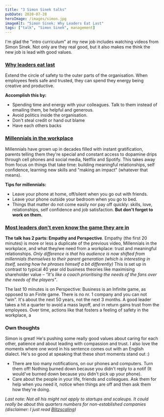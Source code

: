 ```yaml
---
title: "3 Simon Sinek talks"
pubDate: 2020-07-28
heroImage: /images/simon.jpg
imageAlt: "Simon Sinek: Why Leaders Eat Last"
tags: ["talk", "Simon Sinek", management]
---
```



I'm glad the "intro curriculum" at my new job includes watching videos from Simon Sinek. Not only are they real good, but it also makes me think the new job is lead with good values.

### [Why leaders eat last](https://www.youtube.com/watch?v=ReRcHdeUG9Y)

<YouTube id="https://www.youtube.com/watch?v=ReRcHdeUG9Y" />

Extend the circle of safety to the outer parts of the organisation. When employees feels safe and trusted, they can spend they energy being creative and productive.

**Accomplish this by:**
- Spending time and energy with your colleagues. Talk to them instead of emailing them, be helpful and generous.
- Avoid politics inside the organisation.
- Don't steal credit or hand out blame
- Have each others backs

### [Millennials in the workplace](https://www.youtube.com/watch?v=hER0Qp6QJNU&t=9s)

<YouTube id="https://www.youtube.com/watch?v=hER0Qp6QJNU"  />

Millennials have grown up in decades filled with instant gratification, parents telling them they're special and constant access to dopamine drips through cell phones and social media, Netflix and Spotify. This takes away from focus on things that take time: building meaningful relationships, self confidence, learning new skills and "making an impact" (whatever that means).

**Tips for millennials:**
- Leave your phone at home, off/silent when you go out with friends.
- Leave your phone outside your bedroom when you go to bed.
- Things that matter do not come easily nor pay off quickly: skills, love, relationships, self confidence and job satisfaction. **But don't forget to work on them.**

### [Most leaders don't even know the game they are in](https://www.youtube.com/watch?v=RyTQ5-SQYTo)

<YouTube id="https://www.youtube.com/watch?v=RyTQ5-SQYTo" />

**The talk has 2 parts: Empathy and Perspective**. Empathy (the first 20 minutes) is more or less a duplicate of the previous video, Millennials in the workplace, and what they/we need from a workplace: trust and meaningful relationships. _Only difference is that his audience is now shifted from millennials themselves to their parent generation (which is interesting in itself, seeing how he phrases himself a bit differently)_ This is set up in contrast to typical 40 year old business theories like maximising shareholder value – _"It's like a coach prioritising the needs of the fans over the needs of the players"_.

The last 10 minutes is on Perspective: Business is an Infinite game, as opposed to an Finite game. There is no nr. 1 company and you can not "win". It's about the next 50 years, not the next 3 months. A good leader takes a hit a quarter to avoid a mass layoff, and in return gains trust from the employees. Over time, actions like that fosters a feeling of safety in the workplace, a


### Own thoughts

Simon is great! He's pushing some really good values about caring for each other, patience and about leading with compassion and trust. I also love the moments where one word in his sentence comes out with an English dialect. He's so good at speaking that these short moments stand out :)

- There are too many notifications, on our phones and computers. Turn them off! Nothing burned down because you didn't reply to a notif (It would've burned down because you didn't pick up your phone).
- Care about the people in your life, friends and colleagues. Ask them for help when you need it, notice when things are off and then ask them how they're doing.

_Last note: Not all his might not apply to startups and scaleups. It could really be about this quarters numbers for non-established companies (disclaimer: I just read [Blitzscaling](https://www.blitzscaling.com/))_



